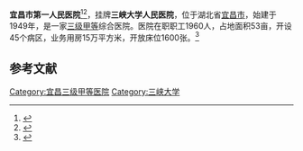{{Infobox hospital
| name        = 宜昌市第一人民医院
| org/group   = 三峡大学人民医院
| image       =The first hospital of yichang.jpg
| alt         = <!-- 此項目為選擇性。在此鍵入圖片的替代文字。 -->
| image_size  = <!-- 此項目為選擇性，用以限制圖片的大小（預設值為 225）。 --> 
| caption     = <!-- 此項目為選擇性.請在此加入對以上圖片的描述。 -->
| map_type    = <!-- 請按照“模板：位置圖”的格式使用（需為{{{1}}}參數定下數值）。若要使用此功能，必須提供相關的經、緯度。 -->
| relief      = <!-- 任何非留空的參數數值（如：填上了“是”、“1”等）均會使模板顯示地形圖圖像（若有提供）。 -->
| map_size    = <!-- 在此填寫位置圖的闊度像素（不要加上“px”作後綴）；默認值為225。-->
| map_alt     = <!-- 在此填寫位置圖的替代文字（見 維基百科:圖像的替代文字 頁面作詳細使用認知）。 -->
| map_caption = <!-- 此項目為選擇性。在此簡單地描述上面顯示的位置圖（如：“此位置圖顯示了國家及地區。”）。-->
| latitude    = <!-- 與位置圖（即上面的“map_type =”項目）一起使用。作為模板所顯示的緯度。 -->
| longitude   = <!-- 與位置圖（即上面的“map_type =”項目）一起使用。作為模板所顯示的經度。 -->
| Coordinates = {{coord|30.700608|111.295278}}
| logo        = <!-- 在此加入醫院的院徽。 -->
| logo_size   = <!-- 此項目為選擇性，用以限制院徽的大小。 -->
| location    = 西陵区
| region      = 宜昌市
| state       = 湖北省
| country     = CN
| address     = 解放路2号
| healthcare  = <!-- UK:NHS. AU/CA: Medicare. ELSE freetext, e.g. Private -->
| funding     = 公立
| type        = 综合
| speciality  = <!-- 只當此醫院為專科醫院時使用。-->
| standards   = [[三级甲等|三级甲等]]
| emergency   = <!-- 在此填寫醫院所屬的創傷醫療中心級別（有關資訊請見：https://en.wikipedia.org/wiki/Trauma_center） -->
| helipad     = <!-- 在此填寫醫院的直昇機坪代碼（可使用機場代碼）。只在有確實參考支持的情況下使用。 -->
| affiliation = [[三峡大学|三峡大学]]
| patron      = <!-- 鍵入任何支持醫院營運的重要贊助人，若沒有則輸入“無”。 -->
| network     = <!-- 在此鍵入醫院的網絡。 -->
| beds        = 1212
| founded     = 1949年
| closed      = <!-- 此項目為選擇性。在此填入醫院停辦的日期。 -->
| demolished  = <!-- 此項目為選擇性。在此填入醫院被拆卸的日期。 -->
| website     = [http://www.ycyy.com.cn ycyy.com.cn]
| other_links = <!-- 鍵入其他相關網址作額外的外部參考鏈接。 -->
}}

'''宜昌市第一人民医院'''<ref>{{cite web|title=宜昌市第一人民医院举办门急诊住院楼落成新闻发布会|url=http://www.hb.chinanews.com/news/2017/0809/286428.html|publisher=中新网湖北|accessdate=2017-10-02|archive-date=2017-10-02|archive-url=https://web.archive.org/web/20171002215133/http://www.hb.chinanews.com/news/2017/0809/286428.html|dead-url=yes}}</ref><ref>{{cite web|title=当阳市人民医院与宜昌市第一人民医院对口支援提档升级|url=http://news.163.com/15/0331/09/AM1CK8T600014Q4P.html|publisher=荆楚网-三峡晚报(武汉)|accessdate=2017-10-02|archive-url=https://web.archive.org/web/20171002165729/http://news.163.com/15/0331/09/AM1CK8T600014Q4P.html|archive-date=2017-10-02|dead-url=yes}}</ref>，挂牌'''三峡大学人民医院'''，位于湖北省[[宜昌市|宜昌市]]，始建于1949年，是一家[[三级甲等|三级甲等]]综合医院。医院在职职工1960人，占地面积53亩，开设45个病区，业务用房15万平方米，开放床位1600张。<ref>{{cite web|title=医院简介|url=http://www.ycyy.com.cn/Category_74/Index.aspx|publisher=宜昌市第一人民医院|accessdate=2018-08-18|archive-url=https://web.archive.org/web/20180818214607/http://www.ycyy.com.cn/Category_74/Index.aspx|archive-date=2018-08-18|dead-url=yes}}</ref>

==参考文献==
{{reflist}}

[[Category:宜昌三级甲等医院|Category:宜昌三级甲等医院]]
[[Category:三峡大学|Category:三峡大学]]